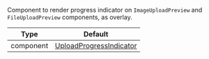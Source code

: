 Component to render progress indicator on `ImageUploadPreview` and `FileUploadPreview` components, as overlay.

| Type | Default |
| - | - |
| component | [UploadProgressIndicator](https://github.com/GetStream/stream-chat-react-native/blob/master/package/src/components/MessageInput/UploadProgressIndicator.tsx) |
